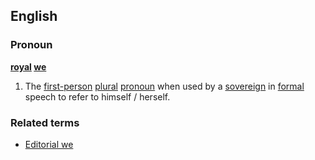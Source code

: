 ==English==
===Pronoun===
{{wikipedia}}
'''[[royal]] [[we]]'''
# The [[first-person]] [[plural]] [[pronoun]] when used by a [[sovereign]] in [[formal]] speech to refer to himself / herself.
===Related terms===
*[[Editorial we]]